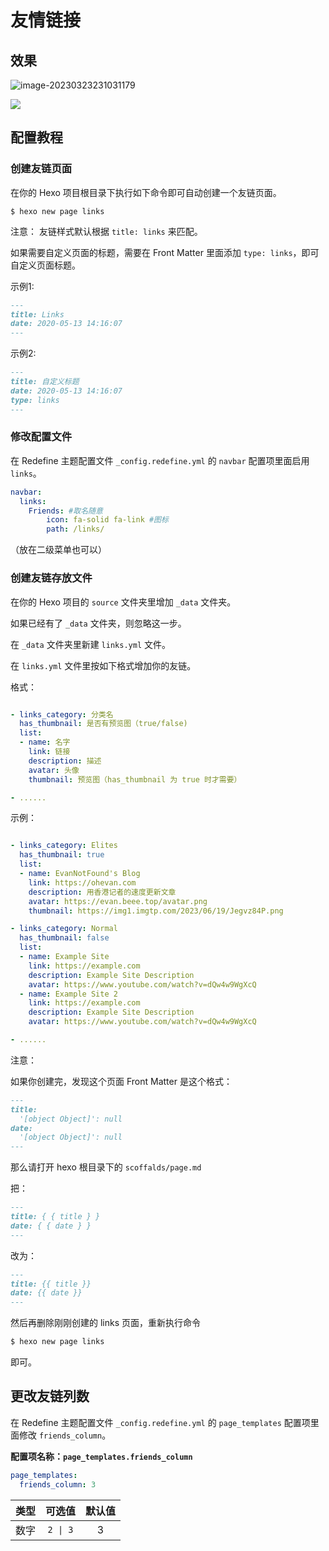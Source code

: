 # 友情链接

## 效果

![image-20230323231031179](https://evan.beee.top/img/2023/03/23/7ee1f7e490a7602f5ceb533cfd6f57e4.png)

![](https://evan.beee.top/img/2023/06/20/72af17df1d556cfc2fc55ba6494fbf4b.png)

## 配置教程


<Steps>

### 创建友链页面

在你的 Hexo 项目根目录下执行如下命令即可自动创建一个友链页面。

```shell
$ hexo new page links
```

注意：
友链样式默认根据 `title: links` 来匹配。

如果需要自定义页面的标题，需要在 Front Matter 里面添加 `type: links`，即可自定义页面标题。

示例1:

```markdown filename="source/links/index.md"
---
title: Links
date: 2020-05-13 14:16:07
---
```

示例2:

```markdown filename="source/links/index.md"
---
title: 自定义标题
date: 2020-05-13 14:16:07
type: links
---
```

### 修改配置文件

在 Redefine 主题配置文件 `_config.redefine.yml` 的 `navbar` 配置项里面启用 `links`。

```yaml filename="_config.redefine.yml" {3-5}
navbar:
  links:
    Friends: #取名随意
        icon: fa-solid fa-link #图标
        path: /links/
```

（放在二级菜单也可以）

### 创建友链存放文件

在你的 Hexo 项目的 `source` 文件夹里增加 `_data` 文件夹。

如果已经有了 `_data` 文件夹，则忽略这一步。

在 `_data` 文件夹里新建 `links.yml` 文件。

在 `links.yml` 文件里按如下格式增加你的友链。

格式：

```yaml filename="source/_data/links.yml"

- links_category: 分类名
  has_thumbnail: 是否有预览图（true/false)
  list: 
  - name: 名字
    link: 链接
    description: 描述
    avatar: 头像
    thumbnail: 预览图（has_thumbnail 为 true 时才需要）

- ......  

```

示例：

```yaml filename="source/_data/links.yml"

- links_category: Elites
  has_thumbnail: true
  list: 
  - name: EvanNotFound's Blog
    link: https://ohevan.com
    description: 用香港记者的速度更新文章
    avatar: https://evan.beee.top/avatar.png
    thumbnail: https://img1.imgtp.com/2023/06/19/Jegvz84P.png

- links_category: Normal
  has_thumbnail: false
  list: 
  - name: Example Site
    link: https://example.com
    description: Example Site Description
    avatar: https://www.youtube.com/watch?v=dQw4w9WgXcQ
  - name: Example Site 2
    link: https://example.com
    description: Example Site Description
    avatar: https://www.youtube.com/watch?v=dQw4w9WgXcQ

- ......  

```

</Steps>

注意：

如果你创建完，发现这个页面 Front Matter 是这个格式：

```markdown filename="source/links/index.md"
---
title:
  '[object Object]': null
date:
  '[object Object]': null
---
```

那么请打开 hexo 根目录下的 `scoffalds/page.md`

把：

```markdown filename="scaffolds/page.md"
---
title: { { title } }
date: { { date } }
---
```

改为：

```markdown filename="scaffolds/page.md"
---
title: {{ title }}
date: {{ date }}
---
```

然后再删除刚刚创建的 links 页面，重新执行命令

```bash
$ hexo new page links
```

即可。

## 更改友链列数

在 Redefine 主题配置文件 `_config.redefine.yml` 的 `page_templates` 配置项里面修改 `friends_column`。

**配置项名称：`page_templates.friends_column`**

```yaml filename="_config.redefine.yml"
page_templates:
  friends_column: 3
```

| 类型 | 可选值 | 默认值 |
| :---: | :---: | :---: |
| 数字 | `2 \| 3` | 3 |


